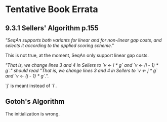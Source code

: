 = Tentative Book Errata =

== 9.3.1 '''Sellers' Algorithm''' p.155 ==

''"SeqAn supports both variants for linear and for non-linear gap costs, and selects it according to the applied scoring scheme."''

This is not true, at the moment, SeqAn only support linear gap costs.

''"That is, we change lines 3 and 4 in Sellers to `v <- i * g` and `v <- (i - 1) * g`." should read "That is, we change lines 3 and 4 in Sellers to `v <- j * g` and `v <- (j - 1) * g`.".''

`j` is meant instead of `i`.

== Gotoh's Algorithm ==

The initialization is wrong.